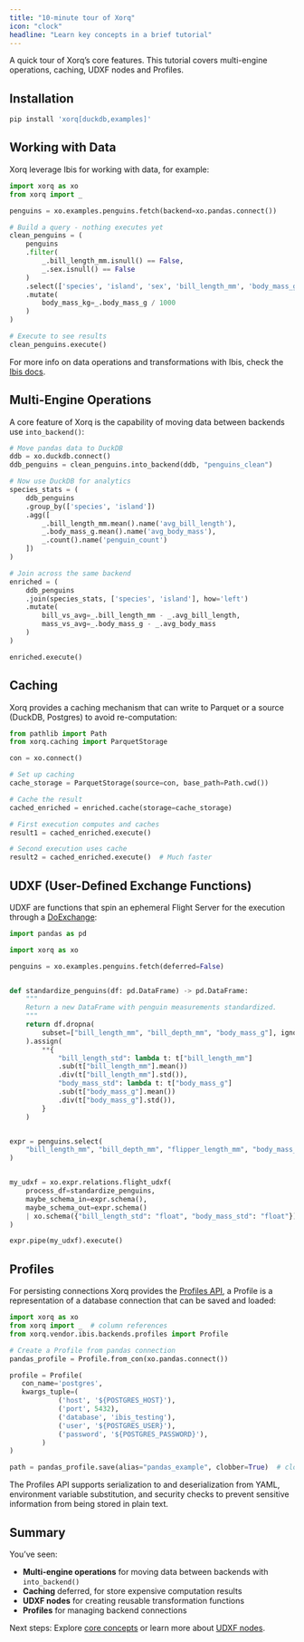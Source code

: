 ```yaml
---
title: "10-minute tour of Xorq"
icon: "clock"
headline: "Learn key concepts in a brief tutorial"
---
```


A quick tour of Xorq's core features. This tutorial covers multi-engine operations, caching, UDXF nodes and Profiles.

## Installation

```bash
pip install 'xorq[duckdb,examples]'
```

## Working with Data

Xorq leverage Ibis for working with data, for example:

```python
import xorq as xo 
from xorq import _

penguins = xo.examples.penguins.fetch(backend=xo.pandas.connect())

# Build a query - nothing executes yet
clean_penguins = (
    penguins
    .filter(
        _.bill_length_mm.isnull() == False,
        _.sex.isnull() == False
    )
    .select(['species', 'island', 'sex', 'bill_length_mm', 'body_mass_g'])
    .mutate(
        body_mass_kg=_.body_mass_g / 1000
    )
)

# Execute to see results
clean_penguins.execute()
```

For more info on data operations and transformations with Ibis, check the [Ibis docs](https://ibis-project.org/).

## Multi-Engine Operations

A core feature of Xorq is the capability of moving data between backends use `into_backend()`:

```python
# Move pandas data to DuckDB
ddb = xo.duckdb.connect()
ddb_penguins = clean_penguins.into_backend(ddb, "penguins_clean")

# Now use DuckDB for analytics
species_stats = (
    ddb_penguins
    .group_by(['species', 'island'])
    .agg([
        _.bill_length_mm.mean().name('avg_bill_length'),
        _.body_mass_g.mean().name('avg_body_mass'),
        _.count().name('penguin_count')
    ])
)

# Join across the same backend
enriched = (
    ddb_penguins
    .join(species_stats, ['species', 'island'], how='left')
    .mutate(
        bill_vs_avg=_.bill_length_mm - _.avg_bill_length,
        mass_vs_avg=_.body_mass_g - _.avg_body_mass
    )
)

enriched.execute()
```

## Caching

Xorq provides a caching mechanism that can write to Parquet or a source (DuckDB, Postgres) to avoid re-computation:

```python
from pathlib import Path
from xorq.caching import ParquetStorage

con = xo.connect()

# Set up caching
cache_storage = ParquetStorage(source=con, base_path=Path.cwd())

# Cache the result
cached_enriched = enriched.cache(storage=cache_storage)

# First execution computes and caches
result1 = cached_enriched.execute()

# Second execution uses cache
result2 = cached_enriched.execute()  # Much faster
```

## UDXF (User-Defined Exchange Functions)

UDXF are functions that spin an ephemeral Flight Server for the execution through a [DoExchange](https://arrow.apache.org/docs/format/Flight.html#exchanging-data):

```python
import pandas as pd

import xorq as xo

penguins = xo.examples.penguins.fetch(deferred=False)


def standardize_penguins(df: pd.DataFrame) -> pd.DataFrame:
    """
    Return a new DataFrame with penguin measurements standardized.
    """
    return df.dropna(
        subset=["bill_length_mm", "bill_depth_mm", "body_mass_g"], ignore_index=True
    ).assign(
        **{
            "bill_length_std": lambda t: t["bill_length_mm"]
            .sub(t["bill_length_mm"].mean())
            .div(t["bill_length_mm"].std()),
            "body_mass_std": lambda t: t["body_mass_g"]
            .sub(t["body_mass_g"].mean())
            .div(t["body_mass_g"].std()),
        }
    )


expr = penguins.select(
    "bill_length_mm", "bill_depth_mm", "flipper_length_mm", "body_mass_g"
)


my_udxf = xo.expr.relations.flight_udxf(
    process_df=standardize_penguins,
    maybe_schema_in=expr.schema(),
    maybe_schema_out=expr.schema()
    | xo.schema({"bill_length_std": "float", "body_mass_std": "float"}),
)

expr.pipe(my_udxf).execute()
```

## Profiles 

For persisting connections Xorq provides the [Profiles API](../../api_reference/backend_configuration/profiles_api.qmd), a Profile is a representation of a database connection that can be saved and loaded:

```python
import xorq as xo
from xorq import _  # column references
from xorq.vendor.ibis.backends.profiles import Profile

# Create a Profile from pandas connection
pandas_profile = Profile.from_con(xo.pandas.connect())

profile = Profile(
   con_name='postgres',
   kwargs_tuple=(
            ('host', '${POSTGRES_HOST}'),
            ('port', 5432),
            ('database', 'ibis_testing'),
            ('user', '${POSTGRES_USER}'),
            ('password', '${POSTGRES_PASSWORD}'),
        )
)

path = pandas_profile.save(alias="pandas_example", clobber=True)  # clobber for overwriting
```

The Profiles API supports serialization to  and deserialization from YAML, environment variable substitution, and security  checks to prevent sensitive information from being stored in plain text.


## Summary

You've seen:

* **Multi-engine operations** for moving data between backends with `into_backend()`
* **Caching** deferred, for store expensive computation results
* **UDXF nodes** for creating reusable transformation functions
* **Profiles** for managing backend connections

Next steps: Explore [core concepts](../../core_concepts/index.qmd) or learn more about [UDXF nodes](../../core_concepts/flight_udxf.qmd).